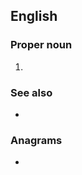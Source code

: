 ==English==

===Proper noun===
{{en-proper noun}}

# {{initialism of|en|[[United States]] [[army|Army]] [[national|National]] [[guard|Guard]]}}

===See also===
* {{pedia}}

===Anagrams===
* {{anagrams|en|a=agnr|Gran|NARG|gRNA|garn|gnar|gran|grna|narg|rang}}